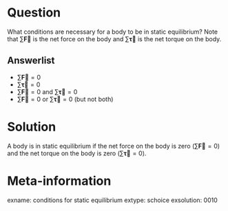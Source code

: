 Question
========
What conditions are necessary for a body to be in static equilibrium? Note that $\sum \boldsymbol{\vec{F}}$ is the net force on the body and $\sum \boldsymbol{\vec{\tau}}$ is the net torque on the body.

Answerlist
----------
* $\sum \boldsymbol{\vec{F}} = 0$
* $\sum \boldsymbol{\vec{\tau}} = 0$
* $\sum \boldsymbol{\vec{F}} = 0$ and $\sum \boldsymbol{\vec{\tau}} = 0$
* $\sum \boldsymbol{\vec{F}} = 0$ or $\sum \boldsymbol{\vec{\tau}} = 0$ (but not both)

Solution
========
A body is in static equilibrium if the net force on the body is zero ($\sum \boldsymbol{\vec{F}} = 0$) and the net torque on the body is zero ($\sum \boldsymbol{\vec{\tau}} = 0$).

Meta-information
================
exname: conditions for static equilibrium
extype: schoice
exsolution: 0010
